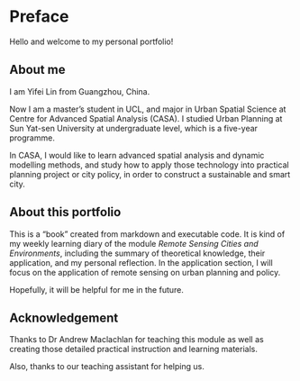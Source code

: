 # Preface {.unnumbered}

Hello and welcome to my personal portfolio!

## About me

I am Yifei Lin from Guangzhou, China.

Now I am a master's student in UCL, and major in Urban Spatial Science at Centre for Advanced Spatial Analysis (CASA). I studied Urban Planning at Sun Yat-sen University at undergraduate level, which is a five-year programme.

In CASA, I would like to learn advanced spatial analysis and dynamic modelling methods, and study how to apply those technology into practical planning project or city policy, in order to construct a sustainable and smart city.

## About this portfolio

This is a "book" created from markdown and executable code. It is kind of my weekly learning diary of the module *Remote Sensing Cities and Environments*, including the summary of theoretical knowledge, their application, and my personal reflection. In the application section, I will focus on the application of remote sensing on urban planning and policy.

Hopefully, it will be helpful for me in the future.

## Acknowledgement

Thanks to Dr Andrew Maclachlan for teaching this module as well as creating those detailed practical instruction and learning materials.

Also, thanks to our teaching assistant for helping us.

